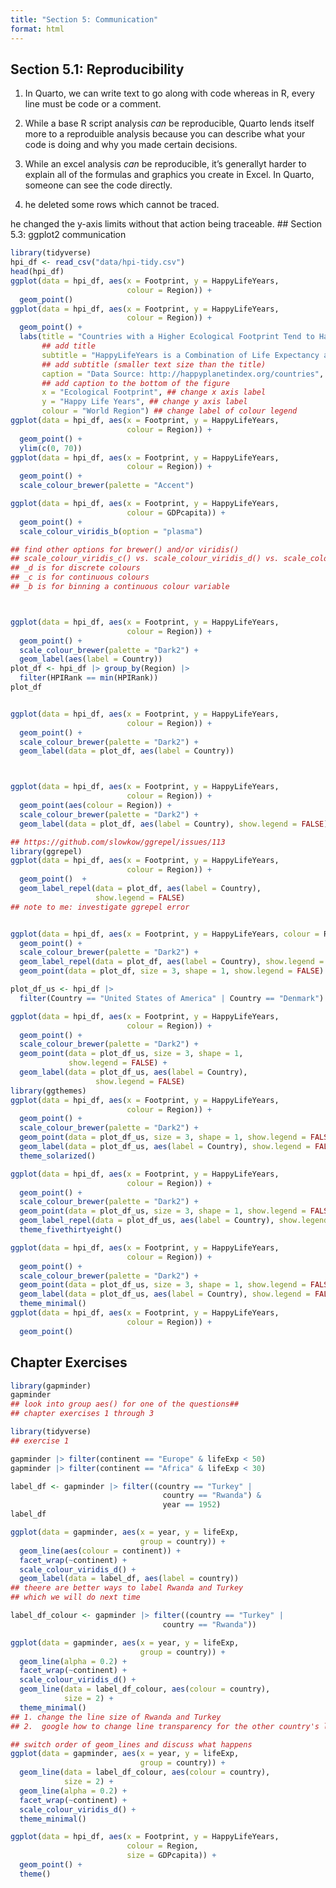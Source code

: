 ```yaml
---
title: "Section 5: Communication"
format: html
---
```


## Section 5.1: Reproducibility

1. In Quarto, we can write text to go along with code whereas in R, every line must be code or a comment.

2. While a base R script analysis _can_ be reproducible, Quarto lends itself more to a reproduible analysis because you can describe what your code is doing and why you made certain decisions.

3. While an excel analysis _can_ be reproducible, it's generallyt harder to explain all of the formulas and graphics you create in Excel. In Quarto, someone can see the code directly.

4. he deleted some rows which cannot be traced.

he changed the y-axis limits without that action being traceable.
## Section 5.3: ggplot2 communication

```r
library(tidyverse)
hpi_df <- read_csv("data/hpi-tidy.csv")
head(hpi_df)
ggplot(data = hpi_df, aes(x = Footprint, y = HappyLifeYears,
                          colour = Region)) +
  geom_point()
ggplot(data = hpi_df, aes(x = Footprint, y = HappyLifeYears,
                          colour = Region)) +
  geom_point() +
  labs(title = "Countries with a Higher Ecological Footprint Tend to Have Citizens with Longer, Happier Lives", 
       ## add title
       subtitle = "HappyLifeYears is a Combination of Life Expectancy and Citizen Well-Being", 
       ## add subtitle (smaller text size than the title)
       caption = "Data Source: http://happyplanetindex.org/countries", 
       ## add caption to the bottom of the figure
       x = "Ecological Footprint", ## change x axis label
       y = "Happy Life Years", ## change y axis label
       colour = "World Region") ## change label of colour legend
ggplot(data = hpi_df, aes(x = Footprint, y = HappyLifeYears,
                          colour = Region)) +
  geom_point() +
  ylim(c(0, 70))
ggplot(data = hpi_df, aes(x = Footprint, y = HappyLifeYears,
                          colour = Region)) +
  geom_point() +
  scale_colour_brewer(palette = "Accent")

ggplot(data = hpi_df, aes(x = Footprint, y = HappyLifeYears,
                          colour = GDPcapita)) +
  geom_point() +
  scale_colour_viridis_b(option = "plasma")

## find other options for brewer() and/or viridis()
## scale_colour_viridis_c() vs. scale_colour_viridis_d() vs. scale_colour_viridis_b()
## _d is for discrete colours
## _c is for continuous colours
## _b is for binning a continuous colour variable



ggplot(data = hpi_df, aes(x = Footprint, y = HappyLifeYears,
                          colour = Region)) +
  geom_point() +
  scale_colour_brewer(palette = "Dark2") +
  geom_label(aes(label = Country))
plot_df <- hpi_df |> group_by(Region) |>
  filter(HPIRank == min(HPIRank))
plot_df


ggplot(data = hpi_df, aes(x = Footprint, y = HappyLifeYears,
                          colour = Region)) +
  geom_point() +
  scale_colour_brewer(palette = "Dark2") +
  geom_label(data = plot_df, aes(label = Country))



ggplot(data = hpi_df, aes(x = Footprint, y = HappyLifeYears,
                          colour = Region)) +
  geom_point(aes(colour = Region)) +
  scale_colour_brewer(palette = "Dark2") +
  geom_label(data = plot_df, aes(label = Country), show.legend = FALSE)

## https://github.com/slowkow/ggrepel/issues/113
library(ggrepel)
ggplot(data = hpi_df, aes(x = Footprint, y = HappyLifeYears,
                          colour = Region)) +
  geom_point()  +
  geom_label_repel(data = plot_df, aes(label = Country),
                   show.legend = FALSE) 
## note to me: investigate ggrepel error


ggplot(data = hpi_df, aes(x = Footprint, y = HappyLifeYears, colour = Region)) +
  geom_point() +
  scale_colour_brewer(palette = "Dark2") +
  geom_label_repel(data = plot_df, aes(label = Country), show.legend = FALSE) +
  geom_point(data = plot_df, size = 3, shape = 1, show.legend = FALSE) 

plot_df_us <- hpi_df |>
  filter(Country == "United States of America" | Country == "Denmark")

ggplot(data = hpi_df, aes(x = Footprint, y = HappyLifeYears,
                          colour = Region)) +
  geom_point() +
  scale_colour_brewer(palette = "Dark2") +
  geom_point(data = plot_df_us, size = 3, shape = 1,
             show.legend = FALSE) +
  geom_label(data = plot_df_us, aes(label = Country),
                   show.legend = FALSE)
library(ggthemes)
ggplot(data = hpi_df, aes(x = Footprint, y = HappyLifeYears,
                          colour = Region)) +
  geom_point() +
  scale_colour_brewer(palette = "Dark2") +
  geom_point(data = plot_df_us, size = 3, shape = 1, show.legend = FALSE) +
  geom_label(data = plot_df_us, aes(label = Country), show.legend = FALSE) +
  theme_solarized()

ggplot(data = hpi_df, aes(x = Footprint, y = HappyLifeYears,
                          colour = Region)) +
  geom_point() +
  scale_colour_brewer(palette = "Dark2") +
  geom_point(data = plot_df_us, size = 3, shape = 1, show.legend = FALSE) +
  geom_label_repel(data = plot_df_us, aes(label = Country), show.legend = FALSE) +
  theme_fivethirtyeight()

ggplot(data = hpi_df, aes(x = Footprint, y = HappyLifeYears,
                          colour = Region)) +
  geom_point() +
  scale_colour_brewer(palette = "Dark2") +
  geom_point(data = plot_df_us, size = 3, shape = 1, show.legend = FALSE) +
  geom_label(data = plot_df_us, aes(label = Country), show.legend = FALSE) +
  theme_minimal()
ggplot(data = hpi_df, aes(x = Footprint, y = HappyLifeYears,
                          colour = Region)) +
  geom_point()
```

## Chapter Exercises

```r
library(gapminder)
gapminder
## look into group aes() for one of the questions## 
## chapter exercises 1 through 3

library(tidyverse)
## exercise 1

gapminder |> filter(continent == "Europe" & lifeExp < 50)
gapminder |> filter(continent == "Africa" & lifeExp < 30)

label_df <- gapminder |> filter((country == "Turkey" |
                                  country == "Rwanda") & 
                                  year == 1952)
label_df

ggplot(data = gapminder, aes(x = year, y = lifeExp,
                             group = country)) +
  geom_line(aes(colour = continent)) +
  facet_wrap(~continent) +
  scale_colour_viridis_d() +
  geom_label(data = label_df, aes(label = country))
## theere are better ways to label Rwanda and Turkey
## which we will do next time

label_df_colour <- gapminder |> filter((country == "Turkey" |
                                  country == "Rwanda"))

ggplot(data = gapminder, aes(x = year, y = lifeExp,
                             group = country)) +
  geom_line(alpha = 0.2) +
  facet_wrap(~continent) +
  scale_colour_viridis_d() +
  geom_line(data = label_df_colour, aes(colour = country),
            size = 2) +
  theme_minimal()
## 1. change the line size of Rwanda and Turkey
## 2.  google how to change line transparency for the other country's lines

## switch order of geom_lines and discuss what happens
ggplot(data = gapminder, aes(x = year, y = lifeExp,
                             group = country)) +
  geom_line(data = label_df_colour, aes(colour = country),
            size = 2) +
  geom_line(alpha = 0.2) +
  facet_wrap(~continent) +
  scale_colour_viridis_d() +
  theme_minimal()

```

```r
ggplot(data = hpi_df, aes(x = Footprint, y = HappyLifeYears,
                          colour = Region,
                          size = GDPcapita)) +
  geom_point() +
  theme()
```